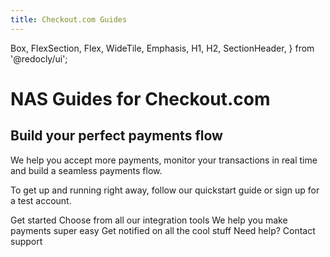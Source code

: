 ```yaml
---
title: Checkout.com Guides
---
```



  Box,
  FlexSection,
  Flex,
  WideTile,
  Emphasis,
  H1,
  H2,
  SectionHeader,
} from '@redocly/ui';


<H1>NAS Guides for Checkout.com</H1>
<H2>Build your perfect payments flow</H2>
We help you accept more payments, monitor your transactions in real time and build a seamless payments flow.

To get up and running right away, follow our quickstart guide or sign up for a test account.

<ButtonLink to="developer-portal/index.mdx">
Get started
</ButtonLink>
<Box my={25}>
  
  <FlexSection justifyContent="space-around" flexWrap="wrap">
    <WideTile to="developer-portal/index.md"  header="Integrate">
     Choose from all our integration tools
    </WideTile>
    <WideTile to="developer-portal/index.md" header="Payments">
      We help you make payments super easy
    </WideTile>
    <WideTile to="developer-portal/index.md" header="Webhooks">
      Get notified on all the cool stuff
    </WideTile>
  </FlexSection>
  <SectionHeader>
    <Emphasis>Need help? </Emphasis>
    Contact support
  </SectionHeader>
</Box>
